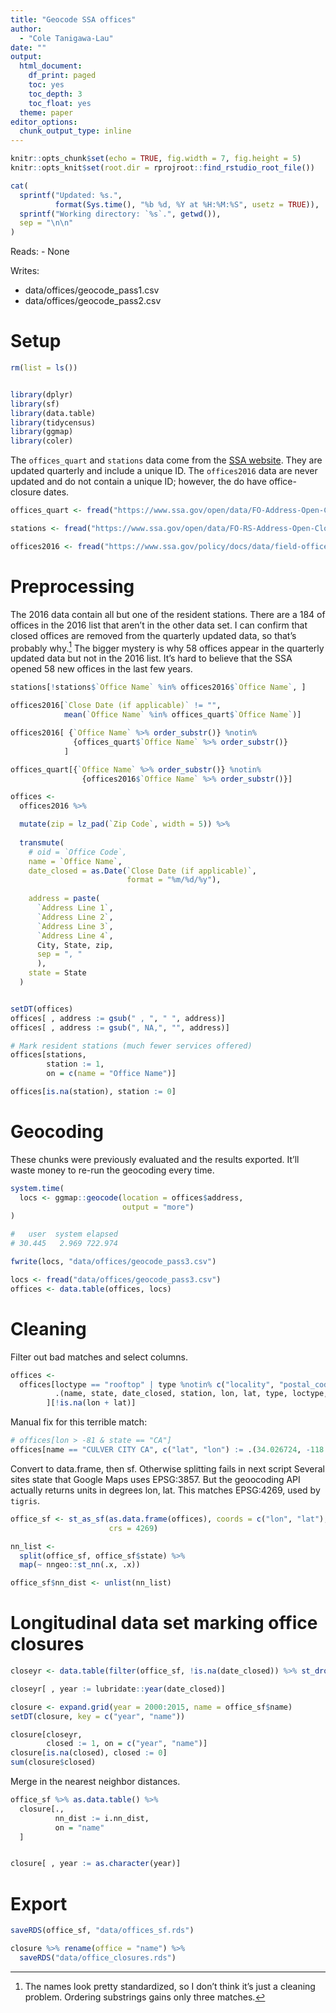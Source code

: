 ```yaml
---
title: "Geocode SSA offices"
author: 
  - "Cole Tanigawa-Lau"
date: ""
output:
  html_document:
    df_print: paged
    toc: yes
    toc_depth: 3
    toc_float: yes
  theme: paper
editor_options:
  chunk_output_type: inline
---
```


```r
knitr::opts_chunk$set(echo = TRUE, fig.width = 7, fig.height = 5)
knitr::opts_knit$set(root.dir = rprojroot::find_rstudio_root_file())
```

```r
cat(
  sprintf("Updated: %s.", 
          format(Sys.time(), "%b %d, %Y at %H:%M:%S", usetz = TRUE)),
  sprintf("Working directory: `%s`.", getwd()),
  sep = "\n\n"
)
```


Reads:
 - None

Writes:

  - data/offices/geocode_pass1.csv
  - data/offices/geocode_pass2.csv

# Setup

```r
rm(list = ls())


library(dplyr)
library(sf)
library(data.table)
library(tidycensus)
library(ggmap)
library(coler)
```

The `offices_quart` and `stations` data come from the [SSA website](https://www.ssa.gov/open/data/FO-RS-Address-Open-Close-Time-App-Devs.html). They are updated quarterly and include a unique ID. The `offices2016` data are never updated and do not contain a unique ID; however, the do have office-closure dates.

```r
offices_quart <- fread("https://www.ssa.gov/open/data/FO-Address-Open-Close-Times.csv", skip = 6)

stations <- fread("https://www.ssa.gov/open/data/FO-RS-Address-Open-Close-Times.csv", skip = 6)

offices2016 <- fread("https://www.ssa.gov/policy/docs/data/field-offices-2016/field-office-listing-2016.csv")
```

# Preprocessing

The 2016 data contain all but one of the resident stations. There are a 184 of offices in the 2016 list that aren't in the other data set. I can confirm that closed offices are removed from the quarterly updated data, so that's probably why.[^1]
The bigger mystery is why 58 offices appear in the quarterly updated data but not in the 2016 list. It's hard to believe that the SSA opened 58 new offices in the last few years.

[^1]: The names look pretty standardized, so I don't think it's just a cleaning problem. Ordering substrings gains only three matches.


```r
stations[!stations$`Office Name` %in% offices2016$`Office Name`, ]

offices2016[`Close Date (if applicable)` != "", 
            mean(`Office Name` %in% offices_quart$`Office Name`)]

offices2016[ {`Office Name` %>% order_substr()} %notin%
              {offices_quart$`Office Name` %>% order_substr()}
            ]

offices_quart[{`Office Name` %>% order_substr()} %notin%
                {offices2016$`Office Name` %>% order_substr()}]
```

```r
offices <- 
  offices2016 %>% 

  mutate(zip = lz_pad(`Zip Code`, width = 5)) %>% 
  
  transmute(
    # oid = `Office Code`,
    name = `Office Name`,
    date_closed = as.Date(`Close Date (if applicable)`,
                          format = "%m/%d/%y"),
    
    address = paste(
      `Address Line 1`,
      `Address Line 2`,
      `Address Line 3`,
      `Address Line 4`,
      City, State, zip, 
      sep = ", "
      ),
    state = State
  )


setDT(offices)
offices[ , address := gsub(" , ", " ", address)]
offices[ , address := gsub(", NA,", "", address)]

# Mark resident stations (much fewer services offered)
offices[stations,
        station := 1,
        on = c(name = "Office Name")]

offices[is.na(station), station := 0]
```

# Geocoding
These chunks were previously evaluated and the results exported. It'll waste money to re-run the geocoding every time.

```r
system.time(
  locs <- ggmap::geocode(location = offices$address, 
                         output = "more")
)

#   user  system elapsed 
# 30.445   2.969 722.974 

fwrite(locs, "data/offices/geocode_pass3.csv")
```

```r
locs <- fread("data/offices/geocode_pass3.csv")
offices <- data.table(offices, locs)
```

# Cleaning
Filter out bad matches and select columns.

```r
offices <- 
  offices[loctype == "rooftop" | type %notin% c("locality", "postal_code", "route"), 
          .(name, state, date_closed, station, lon, lat, type, loctype, address)
        ][!is.na(lon + lat)]
```

Manual fix for this terrible match:
```r
# offices[lon > -81 & state == "CA"]
offices[name == "CULVER CITY CA", c("lat", "lon") := .(34.026724, -118.389915)]
```

Convert to data.frame, then sf. Otherwise splitting fails in next script
Several sites state that Google Maps uses EPSG:3857.
But the geoocoding API actually returns units in degrees lon, lat.
This matches EPSG:4269, used by `tigris`.
```r
office_sf <- st_as_sf(as.data.frame(offices), coords = c("lon", "lat"),
                      crs = 4269)

nn_list <- 
  split(office_sf, office_sf$state) %>% 
  map(~ nngeo::st_nn(.x, .x))

office_sf$nn_dist <- unlist(nn_list)
```
# Longitudinal data set marking office closures
```r
closeyr <- data.table(filter(office_sf, !is.na(date_closed)) %>% st_drop_geometry())

closeyr[ , year := lubridate::year(date_closed)]

closure <- expand.grid(year = 2000:2015, name = office_sf$name)
setDT(closure, key = c("year", "name"))

closure[closeyr,
        closed := 1, on = c("year", "name")]
closure[is.na(closed), closed := 0]
sum(closure$closed)
```

Merge in the nearest neighbor distances.
```r
office_sf %>% as.data.table() %>% 
  closure[., 
          nn_dist := i.nn_dist,
          on = "name"
  ]


closure[ , year := as.character(year)]
```

# Export
```r
saveRDS(office_sf, "data/offices_sf.rds")
```


```r
closure %>% rename(office = "name") %>% 
  saveRDS("data/office_closures.rds")
```



